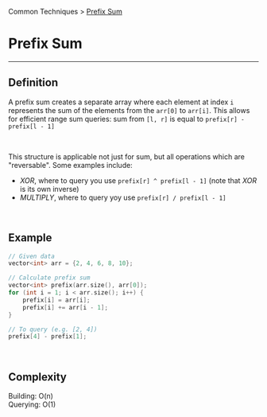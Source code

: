 Common Techniques > [Prefix Sum](/docs/prefixsum/)
# Prefix Sum
---
## Definition
A prefix sum creates a separate array where each element at index `i`
represents the sum of the elements from the `arr[0]` to `arr[i]`.
This allows for efficient range sum queries: sum from `[l, r]` is equal to `prefix[r] - prefix[l - 1]`

&nbsp;

This structure is applicable not just for sum, but all operations
which are "reversable". Some examples include:
* *XOR*, where to query you use `prefix[r] ^ prefix[l - 1]` (note that *XOR* is its own inverse)
* *MULTIPLY*, where to query yoy use `prefix[r] / prefix[l - 1]`

&nbsp;

## Example
```c++ 
// Given data
vector<int> arr = {2, 4, 6, 8, 10};

// Calculate prefix sum
vector<int> prefix(arr.size(), arr[0]);
for (int i = 1; i < arr.size(); i++) {
    prefix[i] = arr[i];
    prefix[i] += arr[i - 1];
}

// To query (e.g. [2, 4])
prefix[4] - prefix[1];
```

&nbsp;

## Complexity
Building: O(n)\
Querying: O(1)